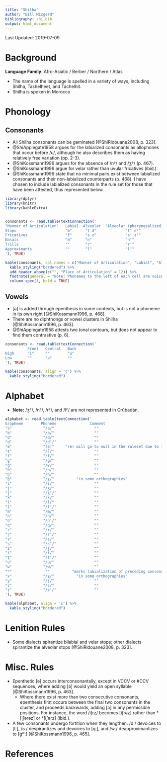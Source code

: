 ```yaml
---
title: "Shilha"
author: "Bill Mizgerd"
bibliography: shi.bib
output: html_document
---
```


Last Updated: 2019-07-09

# Background

**Language Family**: Afro-Asiatic / Berber / Northern / Atlas

* The name of the language is spelled in a variety of ways, including Shilha, Tashelheet, and Tachelhit.
* Shilha is spoken in Morocco.

# Phonology

## Consonants

* All Shilha consonants can be geminated [@ShiRidouane2008, p. 323].
* @ShiApplegate1958 argues for the labialized consonants as allophones that occur before /u/, although he also describes them as having relatively free variation (pp. 2-3).
* @ShiKossmann1996 argues for the absence of /nˤ/ and /ʒˤ/ (p. 467).
* @ShiKossmann1996 argue for velar rather than uvular fricatives (ibid.).
* @ShiKossmann1996 state that no minimal pairs exist between labialized consonants and their non-labialized counterparts (p. 468). I have chosen to include labialized consonants in the rule set for those that have been attested, thus represented below.

```r

library(dplyr)
library(knitr)
library(kableExtra)


consonants <- read.table(textConnection('
"Manner of Articulation"   Labial  Alveolar  "Alveolar (pharyngealized)"  Postalveolar  "Postalveolar (pharyngealized)"  Palatal  Velar  Labiovelar  Uvular  Labio-uvular  Pharyngeal   Glottal
Stops                      "b"      "t d"             "tˤ dˤ"                ""                      ""                    ""     "k ɡ"   "kʷ ɡʷ"     "q"      "qʷ"         ""           ""
Fricatives                 "f"      "s z"             "sˤ zˤ"                "ʃ ʒ"                   "ʒˤ"                  ""     ""      ""          "χ ʁ"    "χʷ ʁʷ"      "ħ ʕ"       "h"
Nasals                     "m"      "n"               "nˤ"                   ""                      ""                    ""     ""      ""          ""       ""           ""           ""
Trills                     ""       "r"               "rˤ"                   ""                      ""                    ""     ""      ""          ""       ""           ""           ""
Approximants               ""       "l"               "lˤ"                   ""                      ""                    "j"    ""      "w"         ""       ""           ""           ""
'), TRUE)

kable(consonants, col.names = c("Manner of Articulation", "Labial", "Alveolar", "Alveolar (pharyngealized)", "Postalveolar", "Postalveolar (pharyngealized)", "Palatal", "Velar", "Labiovelar", "Uvular", "Labio-uvular", "Pharyngeal", "Glottal"), align = 'c') %>%
  kable_styling("bordered") %>%
  add_header_above(c("", "Place of Articulation" = 12)) %>%
  footnote(general = "Note: Phonemes to the left of each cell are voiceless and phonemes to the right of each cell are voiced.", general_title = "") %>%
  column_spec(1, bold = TRUE)
```

## Vowels

* [ə] is added through epenthesis in some contexts, but is not a phoneme in its own right [@ShiKossmann1996, p. 468].
* There are no diphthongs or vowel clusters in Shilha [@ShiKossmann1996, p. 463].
* @ShiApplegate1958 attests two tonal contours, but does not appear to find them contrastive (p. 6).

```r
consonants <- read.table(textConnection('
          Front   Central   Back
High      "i"     ""        "u"
Low       ""      "a"       ""
'), TRUE)

kable(consonants, align = 'c') %>%
  kable_styling("bordered")
```

# Alphabet

* **Note:** /ʒˤ/, /nˤ/, /rˤ/, and /lˤ/ are not represented in Crúbadán.

```r

alphabet <- read.table(textConnection('
Grapheme        Phoneme               Comment
"a"              "/a/"                  ""
"b"              "/b/"                  ""
"d"              "/d/"                  ""
"ḍ"              "/dˤ/"                 ""
"e"              "[ə]"     "⟨e⟩ will go to null in the ruleset due to [ə]\'s non-phonemic status in Shilha"  
"ɛ"              "/ʕ/"                  ""
"f"              "/f/"                  ""
"g"              "/ɡ/"                  ""
"ġ"              "/ʁ/"                  ""
"h"              "/h/"                  ""
"ḥ"              "/ħ/"                  ""
"h̬"              "/χ/"          "in some orthographies"  
"i"              "/i/"                  ""
"j"              "/ʒ/"                  ""
"j̣"              "/ʒˤ/"                 ""
"k"              "/k/"                  ""
"l"              "/l/"                  ""
"ḷ"              "/lˤ/"                 ""
"m"              "/m/"                  ""
"n"              "/n/"                  ""
"ṇ"              "/nˤ/"                 ""
"q"              "/q/"                  ""
"r"              "/r/"                  ""
"ṛ"              "/rˤ/"                 ""
"s"              "/s/"                  ""
"ṣ"              "/sˤ/"                 ""
"š"              "/ʃ/"                  ""
"t"              "/t/"                  ""
"ṭ"              "/tˤ/"                 ""
"u"              "/u/"                  ""
"w"              "/w/"                  ""
"ʷ"               ""          "marks labialization of preceding consonant"  
"x"              "/χ/"          "in some orthographies"
"y"              "/j/"                  ""
"z"              "/z/"                  ""
"ẓ"              "/zˤ/"                 ""
'), TRUE)

kable(alphabet, align = 'c') %>%
  kable_styling("bordered")
```

# Lenition Rules

* Some dialects spirantize bilabial and velar stops; other dialects spirantize the alveolar stops [@ShiRidouane2008, p. 323].

# Misc. Rules

* Epenthetic [ə] occurs interconsonantally, except in VCCV or #CCV sequences, where adding [ə] would yield an open syllable [@ShiKossmann1996, p. 463].
    - Where there exist more than two consecutive consonants, epenthesis first occurs between the final two consonants in the cluster, and proceeds backwards, adding [ə] in any permissible positions. For instance, the word /iʃrz/ becomes [iʃrəz] rather than \*[iʃərəz] or \*[iʃərz] (ibid.).
* A few consonants undergo fortition when they lengthen. /dː/ devoices to [tː], /ʁː/ despirantizes and devoices to [qː], and /wː/ deapproximantizes to [ɡʷː] [@ShiKossmann1996, p. 465].

# References
